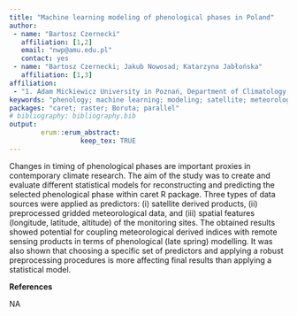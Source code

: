 ```yaml
---
title: "Machine learning modeling of phenological phases in Poland"
author:
 - name: "Bartosz Czernecki"
   affiliation: [1,2]
   email: "nwp@amu.edu.pl"
   contact: yes
 - name: "Bartosz Czernecki; Jakub Nowosad; Katarzyna Jabłońska"
   affiliation: [1,3]
affiliation:
 - "1. Adam Mickiewicz University in Poznań, Department of Climatology; 2. Adam Mickiewicz University, Department of Geoinformation; 3. Institute of Meteorology and Water Management - National Research Institute"
keywords: "phenology; machine learning; modeling; satellite; meteorology; climatology"
packages: "caret; raster; Boruta; parallel"
# bibliography: bibliography.bib
output:  
        erum::erum_abstract:
                  keep_tex: TRUE
---
```


Changes in timing of phenological phases are important proxies in
contemporary climate research. The aim of the study was to create and
evaluate different statistical models for reconstructing and predicting
the selected phenological phase within caret R package. Three types of
data sources were applied as predictors: (i) satellite derived products,
(ii) preprocessed gridded meteorological data, and (iii) spatial
features (longitude, latitude, altitude) of the monitoring sites. The
obtained results showed potential for coupling meteorological derived
indices with remote sensing products in terms of phenological (late
spring) modelling. It was also shown that choosing a specific set of
predictors and applying a robust preprocessing procedures is more
affecting final results than applying a statistical model.

**References**

NA
